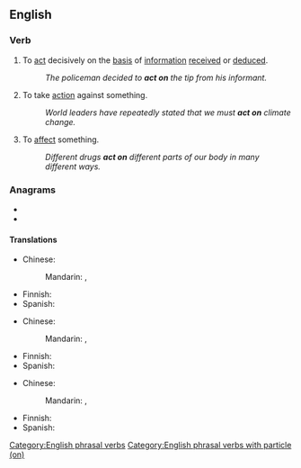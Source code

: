 {{also|acton|Acton}}

==English==

===Verb===
{{head|en|verb|phrasal verb}}

# To [[act]] decisively on the [[basis]] of [[information]] [[receive]]d or [[deduce]]d.
#: ''The policeman decided to '''act on''' the tip from his informant.''
# To take [[action]] against something.
#: ''World leaders have repeatedly stated that we must '''act on''' climate change.''
# {{lb|en|medicine}} To [[affect]] something.
#: ''Different drugs '''act on''' different parts of our body in many different ways.''

===Anagrams===
* {{l|en|canto}}
* {{l|en|octan}}

====Translations====
{{trans-top|act decisively}}
* Chinese:
*: Mandarin: {{t|cmn|[[採取]][[行動]]|sc=Hani}}, {{t|cmn|[[采取]][[行动]]|tr=cǎiqǔ xíngdòng|sc=Hani}}
{{trans-mid}}
* Finnish: {{t|fi|[[toimia]] [[jonkin]] [[perusteella]]}}
* Spanish: {{t-needed|es}}
{{trans-bottom}}

{{trans-top|take action}}
* Chinese:
*: Mandarin: {{t|cmn|[[採取]][[行動]]|sc=Hani}}, {{t|cmn|[[采取]][[行动]]|tr=cǎiqǔ xíngdòng|sc=Hani}}
{{trans-mid}}
* Finnish: {{t+|fi|torjua}}
* Spanish: {{t-needed|es}}
{{trans-bottom}}

{{trans-top|(medicine) affect}}
* Chinese:
*: Mandarin: {{t+|cmn|影響}}, {{t+|cmn|影响|tr=yǐngxiǎng}}
{{trans-mid}}
* Finnish: {{t+|fi|vaikuttaa}}
* Spanish: {{t-needed|es}}
{{trans-bottom}}

[[Category:English phrasal verbs]]
[[Category:English phrasal verbs with particle (on)]]